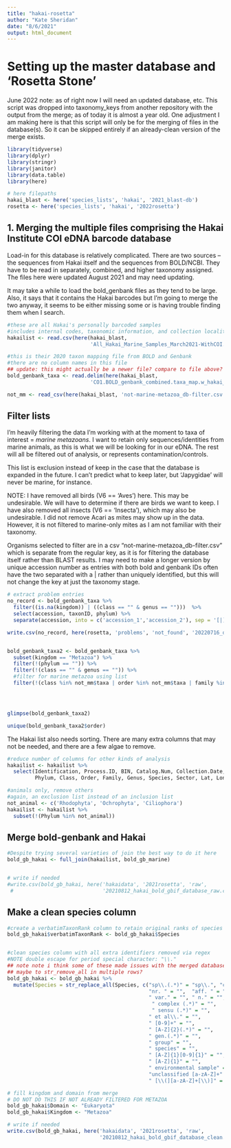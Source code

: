 ```yaml
---
title: "hakai-rosetta"
author: "Kate Sheridan"
date: "8/6/2021"
output: html_document
---
```


# Setting up the master database and 'Rosetta Stone'

June 2022 note: as of right now I will need an updated database, etc. This script was dropped into taxonomy_keys from another repository with the output from the merge; as of today it is almost a year old. 
One adjustment I am making here is that this script will only be for the merging of files in the database(s). So it can be skipped entirely if an already-clean version of the merge exists.


```r
library(tidyverse)
library(dplyr)
library(stringr)
library(janitor)
library(data.table)
library(here)

# here filepaths
hakai_blast <- here('species_lists', 'hakai', '2021_blast-db')
rosetta <- here('species_lists', 'hakai', '2022rosetta')
```

## 1. Merging the multiple files comprising the Hakai Institute COI eDNA barcode database


Load-in for this database is relatively complicated. There are two sources -- the sequences from Hakai itself and the sequences from BOLD/NCBI. They have to be read in separately, combined, and higher taxonomy assigned. The files here were updated August 2021 and may need updating. 

It may take a while to load the bold_genbank files as they tend to be large. Also, it says that it contains the Hakai barcodes but I'm going to merge the two anyway, it seems to be either missing some or is having trouble finding them when I search.

```r
#these are all Hakai's personally barcoded samples
#includes internal codes, taxonomic information, and collection locality
hakailist <- read.csv(here(hakai_blast,
                           'All_Hakai_Marine_Samples_March2021-WithCOI.csv')) %>% clean_names()

#this is their 2020 taxon mapping file from BOLD and Genbank
#there are no column names in this file
## update: this might actually be a newer file? compare to file above?
bold_genbank_taxa <- read.delim(here(hakai_blast,
                           'CO1.BOLD_genbank_combined.taxa_map.w_hakai_barcodes.sunday_lab.txt'))

not_mm <- read_csv(here(hakai_blast, 'not-marine-metazoa_db-filter.csv'))
```

## Filter lists

I'm heavily filtering the data I'm working with at the moment to taxa of interest = *marine metazoans*. I want to retain only sequences/identities from marine animals, as this is what we will be looking for in our eDNA. The rest will all be filtered out of analysis, or represents contamination/controls.

This list is exclusion instead of keep in the case that the database is expanded in the future. I can't predict what to keep later, but 'Japygidae' will never be marine, for instance.

NOTE: I have removed all birds (V6 == 'Aves') here. This may be undesirable. We will have to determine if there are birds we want to keep. I have also removed all insects (V6 == 'Insecta'), which may also be undesirable. I did not remove Acari as mites may show up in the data. However, it is not filtered to marine-only mites as I am not familiar with their taxonomy.

Organisms selected to filter are in a csv "not-marine-metazoa_db-filter.csv" which is separate from the regular key, as it is for filtering the database itself rather than BLAST results. I may need to make a longer version by unique accession number as entries with both bold and genbank IDs often have the two separated with a | rather than uniquely identified, but this will not change the key at just the taxonomy stage.


```r
# extract problem entries
no_record <- bold_genbank_taxa %>%
  filter((is.na(kingdom)) | ((class == "" & genus == "")))  %>%
  select(accession, taxonID, phylum) %>% 
  separate(accession, into = c('accession_1','accession_2'), sep = '[|]', fill = 'right')

write.csv(no_record, here(rosetta, 'problems', 'not_found', '20220716_db_accessions_no-id.csv'))


bold_genbank_taxa2 <- bold_genbank_taxa %>%
  subset(kingdom == "Metazoa") %>%
  filter(!(phylum == "")) %>%
  filter(!(class == "" & genus == "")) %>%
  #filter for marine metazoa using list
  filter(!(class %in% not_mm$taxa | order %in% not_mm$taxa | family %in% not_mm$taxa))




glimpse(bold_genbank_taxa2)

unique(bold_genbank_taxa2$order)
```


The Hakai list also needs sorting. There are many extra columns that may not be needed, and there are a few algae to remove.

```r
#reduce number of columns for other kinds of analysis
hakailist <- hakailist %>%
  select(Identification, Process.ID, BIN, Catalog.Num, Collection.Date,
         Phylum, Class, Order, Family, Genus, Species, Sector, Lat, Lon)

#animals only, remove others
#again, an exclusion list instead of an inclusion list
not_animal <- c('Rhodophyta', 'Ochrophyta', 'Ciliophora')
hakailist <- hakailist %>%
  subset(!(Phylum %in% not_animal))
```

## Merge bold-genbank and Hakai

```r
#Despite trying several varieties of join the best way to do it here
bold_gb_hakai <- full_join(hakailist, bold_gb_marine)


# write if needed
#write.csv(bold_gb_hakai, here('hakaidata', '2021rosetta', 'raw',
 #                             '20210812_hakai_bold_gbif_database_raw.csv'))

```

## Make a clean species column

```r
#create a verbatimTaxonRank column to retain original ranks of species
bold_gb_hakai$verbatimTaxonRank <- bold_gb_hakai$Species


#clean species column with all extra identifiers removed via regex
#NOTE double escape for period special character: "\\."
## note note i think some of these made issues with the merged database; I need to rewrite this call
## maybe to str_remove_all in multiple rows?
bold_gb_hakai <- bold_gb_hakai %>%
  mutate(Species = str_replace_all(Species, c("sp\\.(.*)" = "sp\\.", "cf. " = "",
                                              "nr. " = "",  "aff. " = "",
                                              " var." = "", " n." = "",
                                               " complex (.*)" = "",
                                               " sensu (.*)" = "",
                                              " et al\\." = "",
                                              " [0-9]+" = "",
                                              " [A-Z]{2}(.*)" = "",
                                              " gen.(.*)" = "",
                                              " group" = "",
                                              " species" = "",
                                              " [A-Z]{1}[0-9]{1}" = "",
                                              " [A-Z]{1}" = "",
                                              " environmental sample" = "",
                                              "unclassified [a-zA-Z]+" = "",
                                              " [\\(][a-zA-Z]+[\\)]" = "")))

# fill kingdom and domain from merge
# DO NOT DO THIS IF NOT ALREADY FILTERED FOR METAZOA
bold_gb_hakai$Domain <- "Eukaryota"
bold_gb_hakai$Kingdom <- "Metazoa"
```

```r
# write if needed
write.csv(bold_gb_hakai, here('hakaidata', '2021rosetta', 'raw', 
                              '20210812_hakai_bold_gbif_database_clean.csv'))

```
